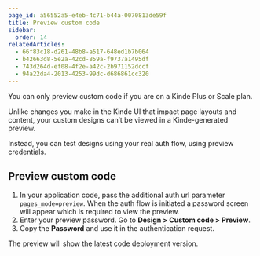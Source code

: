 ```yaml
---
page_id: a56552a5-e4eb-4c71-b44a-0070813de59f
title: Preview custom code
sidebar:
  order: 14
relatedArticles:
  - 66f83c18-d261-48b8-a517-648ed1b7b064
  - b42663d8-5e2a-42cd-859a-f9737a1495df
  - 743d264d-ef08-4f2e-a42c-2b971152dccf
  - 94a22da4-2013-4253-99dc-d686861cc320
---
```


<Aside type="upgrade">

You can only preview custom code if you are on a Kinde Plus or Scale plan.

</Aside>

Unlike changes you make in the Kinde UI that impact page layouts and content, your custom designs can’t be viewed in a Kinde-generated preview. 

Instead, you can test designs using your real auth flow, using preview credentials. 

## Preview custom code

1. In your application code, pass the additional auth url parameter `pages_mode=preview`. When the auth flow is initiated a password screen will appear which is required to view the preview.
2. Enter your preview password. Go to **Design > Custom code > Preview**. 
2. Copy the **Password** and use it in the authentication request.


The preview will show the latest code deployment version.
